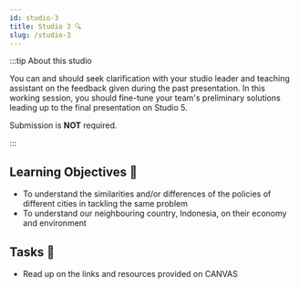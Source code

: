 ```yaml
---
id: studio-3
title: Studio 3 🔍
slug: /studio-3
---
```





<StudioType type="consultation"/>


:::tip About this studio

You can and should seek clarification with your studio leader and teaching assistant on the feedback given during the past presentation. In this working session, you should fine-tune your team's preliminary solutions leading up to the final presentation on Studio 5.

Submission is __NOT__ required.

:::
## Learning Objectives 🎯 
- To understand the similarities and/or differences of the policies of different cities in tackling the same problem
- To understand our neighbouring country, Indonesia, on their economy and environment

## Tasks 🔨
- Read up on the links and resources provided on CANVAS



